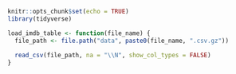 
```r
knitr::opts_chunk$set(echo = TRUE)
library(tidyverse)
```

```r
load_imdb_table <- function(file_name) {
  file_path <- file.path("data", paste0(file_name, ".csv.gz"))
  
  read_csv(file_path, na = "\\N", show_col_types = FALSE)
}
```


